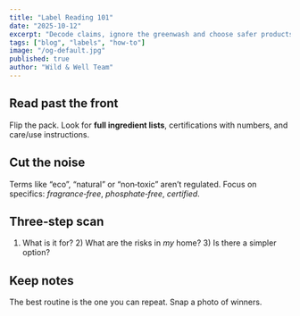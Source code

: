 ```yaml
---
title: "Label Reading 101"
date: "2025-10-12"
excerpt: "Decode claims, ignore the greenwash and choose safer products with less effort."
tags: ["blog", "labels", "how-to"]
image: "/og-default.jpg"
published: true
author: "Wild & Well Team"
---
```


## Read past the front
Flip the pack. Look for **full ingredient lists**, certifications with numbers, and care/use instructions.

## Cut the noise
Terms like “eco”, “natural” or “non‑toxic” aren’t regulated. Focus on specifics: *fragrance‑free*, *phosphate‑free*, *certified*.

## Three‑step scan
1) What is it for? 2) What are the risks in *my* home? 3) Is there a simpler option?

## Keep notes
The best routine is the one you can repeat. Snap a photo of winners.
